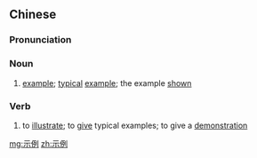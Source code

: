 ==Chinese==
{{zh-forms}}

===Pronunciation===
{{zh-pron
|m=shìlì
|c=si6 lai6
|mn=qz,xm:sī-lē/zz:sī-lī
|ma=y
|cat=n,v
}}

===Noun===
{{zh-noun}}

# [[example]]; [[typical]] [[example]]; the example [[shown]]

===Verb===
{{zh-verb}}

# to [[illustrate]]; to [[give]] typical examples; to give a [[demonstration]]

[[mg:示例]]
[[zh:示例]]